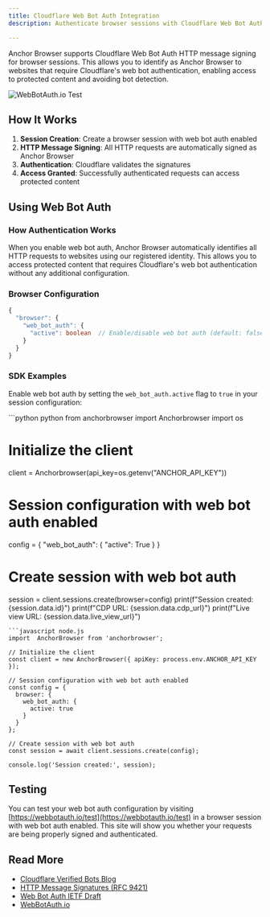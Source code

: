 ```yaml
---
title: Cloudflare Web Bot Auth Integration
description: Authenticate browser sessions with Cloudflare Web Bot Auth

---
```


Anchor Browser supports Cloudflare Web Bot Auth HTTP message signing for browser sessions. This allows you to identify as Anchor Browser to websites that require Cloudflare's web bot authentication, enabling access to protected content and avoiding bot detection.

![WebBotAuth.io Test](/images/cloudflare-web-bot-auth.png)

## How It Works

1. **Session Creation**: Create a browser session with web bot auth enabled
2. **HTTP Message Signing**: All HTTP requests are automatically signed as Anchor Browser
3. **Authentication**: Cloudflare validates the signatures
4. **Access Granted**: Successfully authenticated requests can access protected content

## Using Web Bot Auth

### How Authentication Works

When you enable web bot auth, Anchor Browser automatically identifies all HTTP requests to websites using our registered identity. This allows you to access protected content that requires Cloudflare's web bot authentication without any additional configuration.

### Browser Configuration

```typescript
{
  "browser": {
    "web_bot_auth": {
      "active": boolean  // Enable/disable web bot auth (default: false)
    }
  }
}
```

### SDK Examples

Enable web bot auth by setting the `web_bot_auth.active` flag to `true` in your session configuration:

<CodeGroup>
```python python
from anchorbrowser import Anchorbrowser
import os

# Initialize the client
client = Anchorbrowser(api_key=os.getenv("ANCHOR_API_KEY"))

# Session configuration with web bot auth enabled
config = {
    "web_bot_auth": {
      "active": True
    }
}

# Create session with web bot auth
session = client.sessions.create(browser=config)
print(f"Session created: {session.data.id}")
print(f"CDP URL: {session.data.cdp_url}")
print(f"Live view URL: {session.data.live_view_url}")
```
```javascript node.js
import  AnchorBrowser from 'anchorbrowser';

// Initialize the client
const client = new AnchorBrowser({ apiKey: process.env.ANCHOR_API_KEY });

// Session configuration with web bot auth enabled
const config = {
  browser: {
    web_bot_auth: {
      active: true
    }
  }
};

// Create session with web bot auth
const session = await client.sessions.create(config);

console.log('Session created:', session);
```
</CodeGroup>

## Testing

You can test your web bot auth configuration by visiting [https://webbotauth.io/test](https://webbotauth.io/test) in a browser session with web bot auth enabled. This site will show you whether your requests are being properly signed and authenticated.

## Read More

- [Cloudflare Verified Bots Blog](https://blog.cloudflare.com/verified-bots-with-cryptography/)
- [HTTP Message Signatures (RFC 9421)](https://datatracker.ietf.org/doc/html/rfc9421)
- [Web Bot Auth IETF Draft](https://datatracker.ietf.org/doc/html/draft-meunier-web-bot-auth-architecture)
- [WebBotAuth.io](https://webbotauth.io)